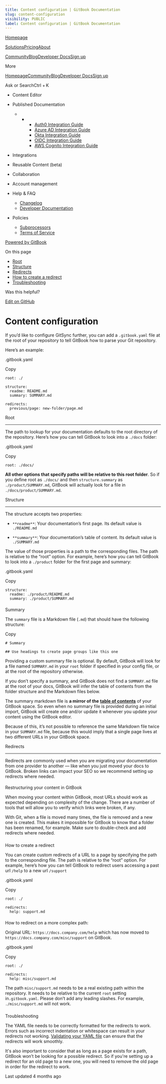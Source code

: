 ```yaml
---
title: Content configuration | GitBook Documentation
slug: content-configuration
visibility: PUBLIC
label: Content configuration | GitBook Documentation
---
```

[Homepage](https://www.gitbook.com/)

[Solutions](https://www.gitbook.com/solutions/public-docs)[Pricing](https://www.gitbook.com/pricing)[About](https://www.gitbook.com/about)

[Community](https://github.com/GitbookIO/community)[Blog](https://www.gitbook.com/blog)[Developer Docs](https://developer.gitbook.com/)[Sign up](https://gitbook.com/join)

More

[Homepage](https://www.gitbook.com/)[Community](https://github.com/GitbookIO/community)[Blog](https://www.gitbook.com/blog)[Developer Docs](https://developer.gitbook.com/)[Sign up](https://gitbook.com/join)

Ask or SearchCtrl + K

*   Content Editor
    
*   Published Documentation
    
    *   *   *   [Auth0 Integration Guide](https://developer.gitbook.com/visitor-authentication/guides/integrations/how-to-use-auth0-integration-for-visitor-authentication)
            *   [Azure AD Integration Guide](https://developer.gitbook.com/visitor-authentication/guides/integrations/how-to-use-azure-ad-integration-for-visitor-authentication)
            *   [Okta Integration Guide](https://developer.gitbook.com/visitor-authentication/guides/integrations/how-to-use-okta-integration-for-visitor-authentication)
            *   [OIDC Integration Guide](https://developer.gitbook.com/visitor-authentication/guides/integrations/how-to-use-the-oidc-integration-for-visitor-authentication)
            *   [AWS Cognito Integration Guide](https://developer.gitbook.com/visitor-authentication/guides/integrations/how-to-use-the-aws-cognito-integration-for-visitor-authentication)
            
        
    
*   Integrations
    
*   Reusable Content (beta)
    
*   Collaboration
    
*   Account management
    
*   Help & FAQ
    
    *   [Changelog](https://changelog.gitbook.com/)
    *   [Developer Documentation](https://developer.gitbook.com/)
*   Policies
    
    *   [Subprocessors](https://policies.gitbook.com/security/subprocessors)
    *   [Terms of Service](https://policies.gitbook.com/terms)

[Powered by GitBook](https://www.gitbook.com/?utm_source=content&utm_medium=trademark&utm_campaign=NkEGS7hzeqa35sMXQZ4X)

On this page

*   [Root](#root)
*   [​Structure‌](#structure)
*   [​Redirects](#redirects)
*   [How to create a redirect](#how-to-create-a-redirect)
*   [Troubleshooting](#troubleshooting)

Was this helpful?

[Edit on GitHub](https://github.com/GitbookIO/public-docs/blob/main/integrations/git-sync/content-configuration.md)

Content configuration
=====================

If you’d like to configure GitSync further, you can add a `.gitbook.yaml` file at the root of your repository to tell GitBook how to parse your Git repository.

Here’s an example:

.gitbook.yaml

Copy

    root: ./
    
    ​structure:
      readme: README.md
      summary: SUMMARY.md​
    
    redirects:
      previous/page: new-folder/page.md

[](#root)

Root


-------------------

The path to lookup for your documentation defaults to the root directory of the repository. Here’s how you can tell GitBook to look into a `./docs` folder:

.gitbook.yaml

Copy

    root: ./docs/

**All other options that specify paths will be relative to this root folder**. So if you define root as `./docs/` and then `structure.summary` as `./product/SUMMARY.md`, GitBook will actually look for a file in `./docs/product/SUMMARY.md`.‌

[](#structure)

​Structure‌


-------------------------------

The structure accepts two properties:‌

*   `**readme**`: Your documentation’s first page. Its default value is `./README.md`
    
*   `**summary**`: Your documentation’s table of content. Its default value is `./SUMMARY.md`
    

The value of those properties is a path to the corresponding files. The path is relative to the “root” option. For example, here’s how you can tell GitBook to look into a `./product` folder for the first page and summary:

.gitbook.yaml

Copy

    structure:
      readme: ./product/README.md
      summary: ./product/SUMMARY.md

#### 

[](#summary)

​Summary‌

The `summary` file is a Markdown file (`.md`) that should have the following structure:

Copy

    ‌# Summary​
    
    ## Use headings to create page groups like this one​

Providing a custom summary file is optional. By default, GitBook will look for a file named `SUMMARY.md` in your `root` folder if specified in your config file, or at the root of the repository otherwise.

If you don’t specify a summary, and GitBook does not find a `SUMMARY.md` file at the root of your docs, GitBook will infer the table of contents from the folder structure and the Markdown files below.‌

The summary markdown file is **a mirror of the** [**table of contents**](https://docs.gitbook.com/getting-started/overview#table-of-contents) of your GitBook space. So even when no summary file is provided during an initial import, GitBook will create one and/or update it whenever you update your content using the GitBook editor.

Because of this, it’s not possible to reference the same Markdown file twice in your `SUMMARY.md` file, because this would imply that a single page lives at two different URLs in your GitBook space.

[](#redirects)

​Redirects


------------------------------

Redirects are commonly used when you are migrating your documentation from one provider to another — like when you just moved your docs to GitBook. Broken links can impact your SEO so we recommend setting up redirects where needed.

#### 

[](#restructuring-your-content-in-gitbook)

Restructuring your content in GitBook

When moving your content within GitBook, most URLs should work as expected depending on complexity of the change. There are a number of tools that will allow you to verify which links were broken, if any.

With Git, when a file is moved many times, the file is removed and a new one is created. This makes it impossible for GitBook to know that a folder has been renamed, for example. Make sure to double-check and add redirects where needed.

### 

[](#how-to-create-a-redirect)

How to create a redirect

You can create custom redirects of a URL to a page by specifying the path to the corresponding file. The path is relative to the “root” option. For example, here’s how you can tell GitBook to redirect users accessing a past url `/help` to a new url `/support`

.gitbook.yaml

Copy

    root: ./
    
    redirects:
      help: support.md

#### 

[](#how-to-redirect-on-a-more-complex-path)

How to redirect on a more complex path:

Original URL: `https://docs.company.com/help` which has now moved to `https://docs.company.com/misc/support` on GitBook.

.gitbook.yaml

Copy

    root: ./
    
    redirects:
      help: misc/support.md

The path `misc/support.md` needs to be a real existing path within the repository. It needs to be relative to the current `root` setting in`.gitbook.yaml`. Please don’t add any leading slashes. For example, `./misc/support.md` will not work.

### 

[](#troubleshooting)

Troubleshooting

The YAML file needs to be correctly formatted for the redirects to work. Errors such as incorrect indentation or whitespace can result in your redirects not working. [Validating your YAML file](https://www.yamllint.com/) can ensure that the redirects will work smoothly.

It's also important to consider that as long as a page exists for a path, GitBook won’t be looking for a possible redirect. So if you're setting up a redirect for an old page to a new one, you will need to remove the old page in order for the redirect to work.

Last updated 4 months ago
